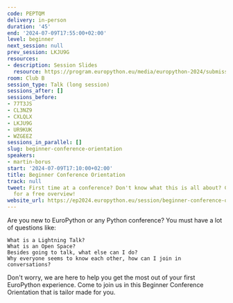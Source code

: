 ```yaml
---
code: PEPTQM
delivery: in-person
duration: '45'
end: '2024-07-09T17:55:00+02:00'
level: beginner
next_session: null
prev_session: LKJU9G
resources:
- description: Session Slides
  resource: https://program.europython.eu/media/europython-2024/submissions/PEPTQM/resources/Beginners_Orieantation_2024-Final_S7XteL1.pdf
room: Club B
session_type: Talk (long session)
sessions_after: []
sessions_before:
- 77T3JS
- CL3NZ9
- CXLQLX
- LKJU9G
- UR9KUK
- WZGEEZ
sessions_in_parallel: []
slug: beginner-conference-orientation
speakers:
- martin-borus
start: '2024-07-09T17:10:00+02:00'
title: Beginner Conference Orientation
track: null
tweet: First time at a conference? Don't know what this is all about? Come join us
  for a free overview!
website_url: https://ep2024.europython.eu/session/beginner-conference-orientation
---
```


Are you new to EuroPython or any Python conference? You must have a lot of questions like:

    What is a Lightning Talk?
    What is an Open Space?
    Besides going to talk, what else can I do?
    Why everyone seems to know each other, how can I join in conversations?

Don't worry, we are here to help you get the most out of your first EuroPython experience. Come to join us in this Beginner Conference Orientation that is tailor made for you.
